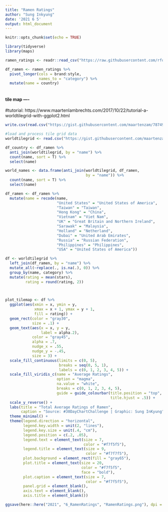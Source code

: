 ```yaml
---
title: "Ramen Ratings"
author: "Sung Inkyung"
date: '2021 6 5'
output: html_document
---
```


```r
knitr::opts_chunk$set(echo = TRUE)
```

```r
library(tidyverse)
library(maps)
```


```r
ramen_ratings <- readr::read_csv("https://raw.githubusercontent.com/rfordatascience/tidytuesday/master/data/2019/2019-06-04/ramen_ratings.csv")
```


```r
df_ramen <- ramen_ratings %>% 
  pivot_longer(cols = brand:style,
               names_to = "category") %>% 
  mutate(name = country)
  
```

#### tile map ----
#tutorial: https://www.maartenlambrechts.com/2017/10/22/tutorial-a-worldtilegrid-with-ggplot2.html
```r

write.csv(read.csv("https://gist.githubusercontent.com/maartenzam/787498bbc07ae06b637447dbd430ea0a/raw/9a9dafafb44d8990f85243a9c7ca349acd3a0d07/worldtilegrid.csv"), "worldtilegrid.csv")

#load and process tile grid data
worldtilegrid <- read.csv("https://gist.githubusercontent.com/maartenzam/787498bbc07ae06b637447dbd430ea0a/raw/9a9dafafb44d8990f85243a9c7ca349acd3a0d07/worldtilegrid.csv") 

```


```r
df_country <- df_ramen %>% 
  anti_join(worldtilegrid, by = "name") %>% 
  count(name, sort = T) %>% 
  select(name)

world_names <- data.frame(anti_join(worldtilegrid, df_ramen,
                                    by = "name")) %>% 
  count(name, sort = T) %>% 
  select(name)
```


```r
df_ramen <- df_ramen %>% 
  mutate(name = recode(name,
                       "United States" = "United States of America",
                       "Taiwan" = "Taiwan",
                       "Hong Kong" = "China",
                       "Vietnam" = "Viet Nam",
                       "UK" = "Great Britain and Northern Ireland",
                       "Sarawak" = "Malaysia",
                       "Holland" = "Netherland",
                       "Dubai" = "United Arab Emirates",
                       "Russia" = "Russian Federation",
                       "Philippines" = "Philippines",
                       "USA" = "United States of America"))

df <- worldtilegrid %>% 
  left_join(df_ramen, by = "name") %>% 
  mutate_all(~replace(., is.na(.), 0)) %>% 
  group_by(name, category) %>% 
  mutate(rating = mean(stars),
         rating = round(rating, 2))

         
```

```r
plot_tilemap <- df %>% 
  ggplot(aes(xmin = x, ymin = y,
             xmax = x + 1, ymax = y + 1,
             fill = rating)) +
  geom_rect(color = "gray30",
            size = .1) +
  geom_text(aes(x = x, y = y, 
                label = alpha.2),
            color = "gray45", 
            alpha = .7,
            nudge_x = .55, 
            nudge_y = -.45,
            size = 3) +
  scale_fill_continuous(limits = c(0, 5),
                        breaks = seq(0, 5, 1),
                        labels = c(0, 1, 2, 3, 4, 5)) +
  scale_fill_viridis_c(name = "Average Ratings",
                       option = "magma", 
                       na.value = "white", 
                       breaks = c(0, 1, 2, 3, 4, 5),
                       guide = guide_colourbar(title.position = "top", 
                                               title.hjust = .5)) +
  scale_y_reverse() +
  labs(title = "Total Average Ratings of Ramen",
       caption = "Source: #30DayChartChallenge | Graphic: Sung InKyung") +
  theme_minimal() +
  theme(legend.direction = "horizontal",
        legend.key.width = unit(2, "lines"),
        legend.key.size = unit(.4, "cm"),
        legend.position = c(.2, .05),
        legend.text = element_text(size = 7,
                                   color = "#f7f5f5"),
        legend.title = element_text(size = 9,
                                    color = "#f7f7f5"),
        plot.background = element_rect(fill = "gray65"),
        plot.title = element_text(size = 20,
                                  color = "#f7f5f5", 
                                  face = "bold"),
        plot.caption = element_text(size = 7,
                                    color = "#f7f5f5"),
        panel.grid = element_blank(), 
        axis.text = element_blank(), 
        axis.title = element_blank())

ggsave(here::here("2021", "6_RamenRatings", "RamenRatings.png"), dpi = 300, width = 30, height = 17, units = "cm")
        

```

